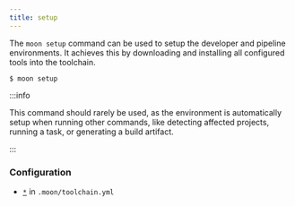 ```yaml
---
title: setup
---
```


The `moon setup` command can be used to setup the developer and pipeline environments. It achieves
this by downloading and installing all configured tools into the toolchain.

```shell
$ moon setup
```

:::info

This command should rarely be used, as the environment is automatically setup when running other
commands, like detecting affected projects, running a task, or generating a build artifact.

:::

### Configuration

- [`*`](../config/toolchain) in `.moon/toolchain.yml`
